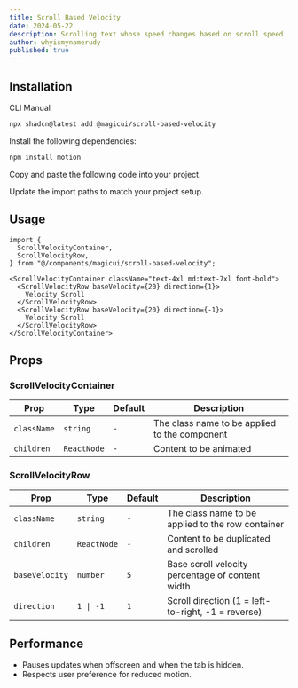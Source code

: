 ```yaml
---
title: Scroll Based Velocity
date: 2024-05-22
description: Scrolling text whose speed changes based on scroll speed
author: whyismynamerudy
published: true
---
```


<ComponentPreview name="scroll-based-velocity-demo" />

<ComponentPreview name="scroll-based-velocity-images-demo" />

## Installation

<Tabs defaultValue="cli">

<TabsList>
  <TabsTrigger value="cli">CLI</TabsTrigger>
  <TabsTrigger value="manual">Manual</TabsTrigger>
</TabsList>
<TabsContent value="cli">

```bash
npx shadcn@latest add @magicui/scroll-based-velocity
```

</TabsContent>

<TabsContent value="manual">

<Steps>

<Step>Install the following dependencies:</Step>

```bash
npm install motion
```

<Step>Copy and paste the following code into your project.</Step>

<ComponentSource name="scroll-based-velocity" />

<Step>Update the import paths to match your project setup.</Step>

</Steps>

</TabsContent>

</Tabs>

## Usage

```tsx
import {
  ScrollVelocityContainer,
  ScrollVelocityRow,
} from "@/components/magicui/scroll-based-velocity";
```

```tsx
<ScrollVelocityContainer className="text-4xl md:text-7xl font-bold">
  <ScrollVelocityRow baseVelocity={20} direction={1}>
    Velocity Scroll
  </ScrollVelocityRow>
  <ScrollVelocityRow baseVelocity={20} direction={-1}>
    Velocity Scroll
  </ScrollVelocityRow>
</ScrollVelocityContainer>
```

## Props

### ScrollVelocityContainer

| Prop        | Type        | Default | Description                                   |
| ----------- | ----------- | ------- | --------------------------------------------- |
| `className` | `string`    | `-`     | The class name to be applied to the component |
| `children`  | `ReactNode` | `-`     | Content to be animated                        |

### ScrollVelocityRow

| Prop           | Type        | Default | Description                                        |
| -------------- | ----------- | ------- | -------------------------------------------------- |
| `className`    | `string`    | `-`     | The class name to be applied to the row container  |
| `children`     | `ReactNode` | `-`     | Content to be duplicated and scrolled              |
| `baseVelocity` | `number`    | `5`     | Base scroll velocity percentage of content width   |
| `direction`    | `1 \| -1`   | `1`     | Scroll direction (1 = left-to-right, -1 = reverse) |

## Performance

- Pauses updates when offscreen and when the tab is hidden.
- Respects user preference for reduced motion.
